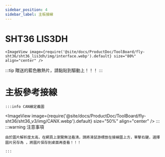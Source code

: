 ```yaml
---
sidebar_position: 4
sidebar_label: 主板接線
---
```


# SHT36 LIS3DH


    <ImageView image={require('@site/docs/ProductDoc/ToolBoard/fly-sht36/sht36_lis3dh/img/interface.webp').default} size="80%" align="center" />


:::tip
贈送的藍色散熱片，請黏貼到驅動上！！！
:::



# 主板參考接線
    :::info CAN線定義圖
<ImageView image={require('@site/docs/ProductDoc/ToolBoard/fly-sht36/sht36_v3/img/CANX.webp').default} size="50%" align="center" />
    :::
    :::warning 注意事項

    由於圖片解析度太高，在網頁上瀏覽無法看清，請將滑鼠游標放在接線圖上方，單擊右鍵，選擇圖片另存為 ，將圖片保存到桌面再查看！！！

    :::
